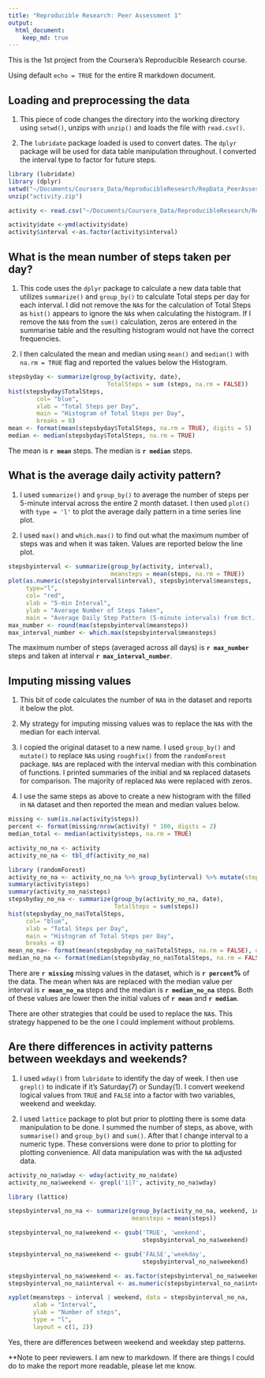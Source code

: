 ```yaml
---
title: "Reproducible Research: Peer Assessment 1"
output: 
  html_document:
    keep_md: true
---   
```

This is the 1st project from the Coursera's Reproducible Research course.  

Using default `echo = TRUE` for the entire R markdown document.

## Loading and preprocessing the data  

1. This piece of code changes the directory into the working directory using `setwd()`, unzips with `unzip()` and loads the file with `read.csv()`.  

2. The `lubridate` package loaded is used to convert dates.  The `dplyr` package will be used for data table manipulation throughout.  I converted the interval type to  factor for future steps.  
  
```r
library (lubridate)
library (dplyr)  
setwd("~/Documents/Coursera_Data/ReproducibleResearch/RepData_PeerAssessment1")
unzip("activity.zip") 

activity <- read.csv("~/Documents/Coursera_Data/ReproducibleResearch/RepData_PeerAssessment1/activity.csv" )  

activity$date <-ymd(activity$date)  
activity$interval <-as.factor(activity$interval)  
```  

## What is the mean number of steps taken per day?  

1. This code uses the `dplyr` package to calculate a new data table that utilizes
`summarize()` and `group_by()` to calculate Total steps per day for each interval.  I did not remove the `NA`s for the calculation of Total Steps as `hist()` appears to ignore the `NA`s when calculating the histogram.  If I remove the `NA`s from the `sum()` calculation, zeros are entered in the summarise table and the resulting histogram would not have the correct frequencies.  

2. I then calculated the mean and median using `mean()` and `median()` with `na.rm = TRUE` flag and reported the values below the Histogram.  

```r
stepsbyday <- summarize(group_by(activity, date),  
                            TotalSteps = sum (steps, na.rm = FALSE))
hist(stepsbyday$TotalSteps, 
        col= "blue",
        xlab = "Total Steps per Day", 
        main = "Histogram of Total Steps per Day",
        breaks = 8)  
mean <- format(mean(stepsbyday$TotalSteps, na.rm = TRUE), digits = 5)  
median <- median(stepsbyday$TotalSteps, na.rm = TRUE)  

```  
The mean is **`r mean`** steps.  The median is **`r median`** steps.    

## What is the average daily activity pattern?  

1. I used `summarize()` and `group_by()` to average the number of steps per 5-minute interval across the entire 2 month dataset. I then used `plot()` with `type = 'l'` to plot the average daily pattern in a time series line plot.

2. I used `max()` and `which.max()` to find out what the maximum number of steps was and when it was taken.  Values are reported below the line plot.  

```r
stepsbyinterval <- summarize(group_by(activity, interval), 
                             meansteps = mean(steps, na.rm = TRUE))
plot(as.numeric(stepsbyinterval$interval), stepsbyinterval$meansteps, 
     type="l",
     col= "red",
     xlab = "5-min Interval", 
     ylab = "Average Number of Steps Taken", 
     main = "Average Daily Step Pattern (5-minute intervals) from 0ct. to Nov. 2012")
max_number <- round(max(stepsbyinterval$meansteps))  
max_interval_number <- which.max(stepsbyinterval$meansteps)  
```  

The maximum number of steps (averaged across all days) is **`r max_number`** steps and taken at interval **`r max_interval_number`**. 

## Imputing missing values  

1. This bit of code calculates the number of `NA`s in the dataset and reports it below the plot.  

2. My strategy for imputing missing values was to replace the `NA`s with the median for each interval.  

3. I copied the original dataset to a new name. I used `group_by()` and `mutate()` to replace `NA`s using `roughfix()` from the `randomForest` package.  `NA`s are replaced with the interval median with this combination of functions.  I printed summaries of the initial and `NA` replaced datasets for comparison.  The majority of replaced `NA`s were replaced with zeros.

4. I use the same steps as above to create a new histogram with the filled in `NA` dataset and then reported the mean and median values below.  

```r
missing <- sum(is.na(activity$steps)) 
percent <- format(missing/nrow(activity) * 100, digits = 2)
median_total <- median(activity$steps, na.rm = TRUE)

activity_no_na <- activity
activity_no_na <- tbl_df(activity_no_na)

library (randomForest)
activity_no_na <- activity_no_na %>% group_by(interval) %>% mutate(steps = na.roughfix(steps))
summary(activity$steps)
summary(activity_no_na$steps)
stepsbyday_no_na <- summarize(group_by(activity_no_na, date), 
                              TotalSteps = sum(steps))
hist(stepsbyday_no_na$TotalSteps,
     col= "blue",
     xlab = "Total Steps per Day",
     main = "Histogram of Total Steps per Day",
     breaks = 8)  
mean_no_na<- format(mean(stepsbyday_no_na$TotalSteps, na.rm = FALSE), digits = 4)
median_no_na <- format(median(stepsbyday_no_na$TotalSteps, na.rm = FALSE ), digits = 5)
```  

There are **`r missing`** missing values in the dataset, which is **`r percent`%** of the data.  The mean when `NA`s are replaced with the median value per interval is **`r mean_no_na`** steps and the median is **`r median_no_na`** steps.  Both of these values are lower then the initial values of **`r mean`** and **`r median`**.  

There are other strategies that could be used to replace the `NA`s.  This strategy happened to be the one I could implement without problems.

## Are there differences in activity patterns between weekdays and weekends?  

1. I used `wday()` from `lubridate` to identify the day of week. I then use `grepl()` to indicate if it's Saturday(7) or Sunday(1).  I convert weekend logical values from `TRUE` and `FALSE` into a factor with two variables, weekend and weekday.  

2. I used `lattice` package to plot but prior to plotting there is some data manipulation to be done.  I summed the number of steps, as above, with `summarise()` and `group_by()` and `sum()`.  After that I change interval to a numeric type.  These conversions were done to prior to plotting for plotting convenience.  All data manipulation was with the `NA` adjusted data. 

```r
activity_no_na$wday <- wday(activity_no_na$date)
activity_no_na$weekend <- grepl('1|7', activity_no_na$wday)

library (lattice)

stepsbyinterval_no_na <- summarize(group_by(activity_no_na, weekend, interval), 
                                   meansteps = mean(steps))

stepsbyinterval_no_na$weekend <- gsub('TRUE', 'weekend', 
                                      stepsbyinterval_no_na$weekend)

stepsbyinterval_no_na$weekend <- gsub('FALSE','weekday', 
                                      stepsbyinterval_no_na$weekend)

stepsbyinterval_no_na$weekend <- as.factor(stepsbyinterval_no_na$weekend)
stepsbyinterval_no_na$interval <- as.numeric(stepsbyinterval_no_na$interval)

xyplot(meansteps ~ interval | weekend, data = stepsbyinterval_no_na, 
       xlab = "Interval", 
       ylab = "Number of steps", 
       type = "l",
       layout = c(1, 2))

```  

Yes, there are differences between weekend and weekday step patterns.  
   
**Note to peer reviewers.  I am new to markdown.  If there are things I could do to make the report more readable, please let me know.
